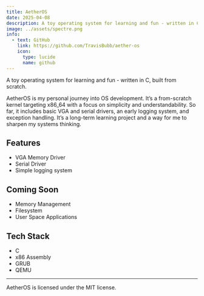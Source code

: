 ---
title: AetherOS 
date: 2025-04-08
description: A toy operating system for learning and fun - written in C, built from scratch.
image: ../assets/spectre.png
info:
  - text: GitHub
    link: https://github.com/TravisBubb/aether-os
    icon:
      type: lucide
      name: github
---

A toy operating system for learning and fun - written in C, built from scratch.

AetherOS is my personal journey into OS development. It’s a from-scratch kernel targeting x86_64 with a focus on simplicity and understandability. So far, it includes basic VGA and serial drivers, an early logging system, and exception handling. It’s a long-term learning project and a way for me to sharpen my systems thinking.

## Features

- VGA Memory Driver
- Serial Driver
- Simple logging system

## Coming Soon

- Memory Management
- Filesystem
- User Space Applications

## Tech Stack 

- C
- x86 Assembly
- GRUB
- QEMU

---

AetherOS is licensed under the MIT license.
